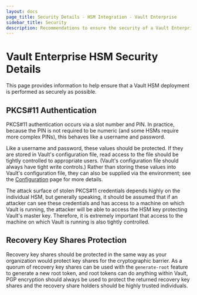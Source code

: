 ```yaml
---
layout: docs
page_title: Security Details - HSM Integration - Vault Enterprise
sidebar_title: Security
description: Recommendations to ensure the security of a Vault Enterprise HSM deployment.
---
```


# Vault Enterprise HSM Security Details

This page provides information to help ensure that a Vault HSM deployment is
performed as securely as possible.

## PKCS#11 Authentication

PKCS#11 authentication occurs via a slot number and PIN. In practice, because
the PIN is not required to be numeric (and some HSMs require more complex
PINs), this behaves like a username and password.

Like a username and password, these values should be protected. If they are
stored in Vault's configuration file, read access to the file should be tightly
controlled to appropriate users. (Vault's configuration file should always have
tight write controls.) Rather than storing these values into Vault's
configuration file, they can also be supplied via the environment; see the
[Configuration](/docs/configuration/seal/pkcs11) page for more details.

The attack surface of stolen PKCS#11 credentials depends highly on the
individual HSM, but generally speaking, it should be assumed that if an
attacker can see these credentials and has access to a machine on which Vault
is running, the attacker will be able to access the HSM key protecting Vault's
master key. Therefore, it is extremely important that access to the machine on
which Vault is running is also tightly controlled.

## Recovery Key Shares Protection

Recovery key shares should be protected in the same way as your organization
would protect key shares for the cryptographic barrier. As a quorum of recovery
key shares can be used with the `generate-root` feature to generate a new root
token, and root tokens can do anything within Vault, PGP encryption should
always be used to protect the returned recovery key shares and the recovery
share holders should be highly trusted individuals.
